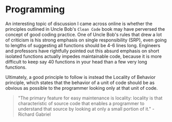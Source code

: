 
# Programming

An interesting topic of discussion I came across online is whether the principles outlined in Uncle Bob's `Clean Code` book may have perversed the concept of good coding practice. One of Uncle Bob's rules that drew a lot of criticism is his strong emphasis on single responsibility (SRP), even going to lengths of suggesting all functions should be 4-6 lines long. Engineers and professors have rightfully pointed out this absurd emphasis on short isolated functions actually impedes maintainable code, because it is more difficult to keep say 40 functions in your head than a few very long functions.

Ultimately, a good principle to follow is instead the <BlueHighlight> Locality of Behavior </BlueHighlight> principle, which states that <GreenHighlight>the behavior of a unit of code should be as obvious as possible to the programmer looking only at that unit of code</GreenHighlight>.

> "The primary feature for easy maintenance is locality: locality is that characteristic of source code that enables a programmer to understand that source by looking at only a small portion of it." - Richard Gabriel
